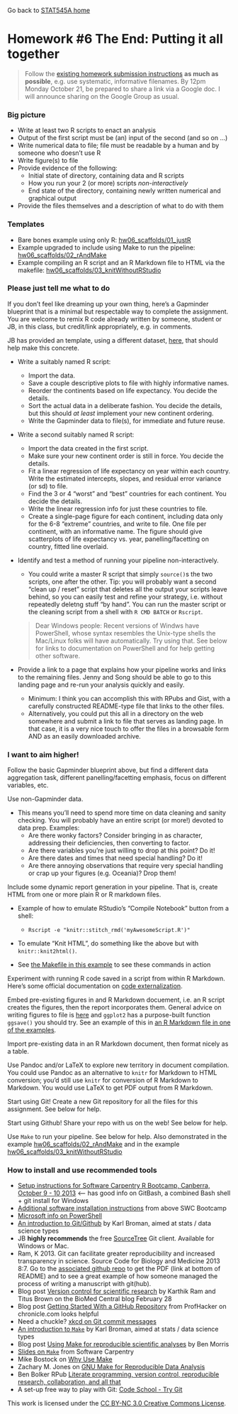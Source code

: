 Go back to [STAT545A home](current.html)

Homework #6 The End: Putting it all together 
========================================================

> Follow the [existing homework submission instructions](hw00_instructions.html) __as much as possible__, e.g. use systematic, informative filenames. By 12pm Monday October 21, be prepared to share a link via a Google doc. I will announce sharing on the Google Group as usual.

### Big picture

  * Write at least two R scripts to enact an analysis
  * Output of the first script must be (an) input of the second (and so on ...)
  * Write numerical data to file; file must be readable by a human and by someone who doesn't use R
  * Write figure(s) to file
  * Provide evidence of the following:
    - Initial state of directory, containing data and R scripts
    - How you run your 2 (or more) scripts *non-interactively*
    - End state of the directory, containing newly written numerical and graphical output
  * Provide the files themselves and a description of what to do with them
  
### Templates

  * Bare bones example using only R: [hw06_scaffolds/01_justR](https://github.com/jennybc/STAT545A/tree/master/hw06_scaffolds/01_justR)
  * Example upgraded to include using Make to run the pipeline: [hw06_scaffolds/02_rAndMake](https://github.com/jennybc/STAT545A/tree/master/hw06_scaffolds/02_rAndMake)
  * Example compiling an R script and an R Markdown file to HTML via the makefile: [hw06_scaffolds/03_knitWithoutRStudio](https://github.com/jennybc/STAT545A/tree/master/hw06_scaffolds/03_knitWithoutRStudio)

### Please just tell me what to do

If you don't feel like dreaming up your own thing, here's a Gapminder blueprint that is a minimal but respectable way to complete the assignment. You are welcome to remix R code already written by someone, student or JB, in this class, but credit/link appropriately, e.g. in comments. 

JB has provided an template, using a different dataset, [here](https://github.com/jennybc/STAT545A/tree/master/hw06_scaffolds/01_justR), that should help make this concrete.

  * Write a suitably named R script:  
  
    - Import the data.  
    - Save a couple descriptive plots to file with highly informative names.  
    - Reorder the continents based on life expectancy. You decide the details.  
    - Sort the actual data in a deliberate fashion. You decide the details, but this should *at least* implement your new continent ordering.  
    - Write the Gapminder data to file(s), for immediate and future reuse.  
    
  * Write a second suitably named R script:
  
    - Import the data created in the first script.  
    - Make sure your new continent order is still in force. You decide the details.  
    - Fit a linear regression of life expectancy on year within each country. Write the estimated intercepts, slopes, and residual error variance (or sd) to file.  
    - Find the 3 or 4 "worst" and "best" countries for each continent. You decide the details.  
    - Write the linear regression info for just these countries to file.  
    - Create a single-page figure for each continent, including data only for the 6-8 "extreme" countries, and write to file. One file per continent, with an informative name. The figure should give scatterplots of life expectancy vs. year, panelling/facetting on country, fitted line overlaid.  
    
  * Identify and test a method of running your pipeline non-interactively.
  
    - You could write a master R script that simply `source()`s the two scripts, one after the other. Tip: you will probably want a second "clean up / reset" script that deletes all the output your scripts leave behind, so you can easily test and refine your strategy, i.e. without repeatedly  deletng stuff "by hand". You can run the master script or the cleaning script from a shell with `R CMD BATCH` or `Rscript`.

    > Dear Windows people: Recent versions of Windws have PowerShell, whose syntax resembles the Unix-type shells the Mac/Linux folks will have automatically. Try using that. See below for links to documentation on PowerShell and for help getting other software.
    
  * Provide a link to a page that explains how your pipeline works and links to the remaining files. Jenny and Song should be able to go to this landing page and re-run your analysis quickly and easily.
  
    - Minimum: I think you can accomplish this with RPubs and Gist, with a carefully constructed README-type file that links to the other files.
    - Alternatively, you could put this all in a directory on the web somewhere and submit a link to file that serves as landing page. In that case, it is a very nice touch to offer the files in a browsable form AND as an easily downloaded archive.

### I want to aim higher!

Follow the basic Gapminder blueprint above, but find a different data aggregation task, different panelling/facetting emphasis, focus on different variables, etc.

Use non-Gapminder data.

  * This means you'll need to spend more time on data cleaning and sanity checking. You will probably have an entire script (or more!) devoted to data prep. Examples:
    - Are there wonky factors? Consider bringing in as character, addressing their deficiencies, then converting to factor.
    - Are there variables you're just willing to drop at this point? Do it!
    - Are there dates and times that need special handling? Do it!
    - Are there annoying observations that require very special handling or crap up your figures (e.g. Oceania)? Drop them!
    
Include some dynamic report generation in your pipeline. That is, create HTML from one or more plain R or R markdown files.

  * Example of how to emulate RStudio's "Compile Notebook" button from a shell:
  
    - `Rscript -e "knitr::stitch_rmd('myAwesomeScript.R')"`
    
  * To emulate "Knit HTML", do something like the above but with `knitr::knit2html()`.
  
  * See [the Makefile in this example](https://github.com/jennybc/STAT545A/blob/master/hw06_scaffolds/03_knitWithoutRStudio/Makefile) to see these commands in action

Experiment with running R code saved in a script from within R Markdown. Here's some official documentation on [code externalization](http://yihui.name/knitr/demo/externalization/).

Embed pre-existing figures in and R Markdown docuement, i.e. an R script creates the figures, then the report incorporates them. General advice on writing figures to file is [here](topic12_writeFigureToFile.html) and `ggplot2` has a purpose-built function `ggsave()` you should try. See an example of this in [an R Markdown file in one of the examples](https://github.com/jennybc/STAT545A/blob/master/hw06_scaffolds/03_knitWithoutRStudio/03_doStuff.Rmd).

Import pre-existing data in an R Markdown document, then format nicely as a table.

Use Pandoc and/or LaTeX to explore new territory in document compilation. You could use Pandoc as an alternative to `knitr` for Markdown to HTML conversion; you'd still use `knitr` for conversion of R Markdown to Markdown. You would use LaTeX to get PDF output from R Markdown.

Start using Git! Create a new Git repository for all the files for this assignment. See below for help.

Start using Github! Share your repo with us on the web! See below for help.

Use `Make` to run your pipeline. See below for help. Also demonstrated in the example [hw06_scaffolds/02_rAndMake](https://github.com/jennybc/STAT545A/tree/master/hw06_scaffolds/02_rAndMake) and in the example [hw06_scaffolds/03_knitWithoutRStudio](https://github.com/jennybc/STAT545A/tree/master/hw06_scaffolds/03_knitWithoutRStudio)

### How to install and use recommended tools

  * [Setup instructions for Software Carpentry R Bootcamp, Canberra, October 9 - 10 2013](http://swcarpentry.github.io/2013-10-09-canberra/lessons/setup.html) <-- has good info on GitBash, a combined Bash shell + git install for Windows
  * [Additional software installation instructions](https://github.com/swcarpentry/2013-10-09-canberra/blob/master/additional_software.md) from above SWC Bootcamp
  * [Microsoft info on PowerShell](http://technet.microsoft.com/en-us/library/hh848793)
  * [An introduction to Git/Github](http://kbroman.github.io/github_tutorial/) by Karl Broman, aimed at stats / data science types
  * JB __highly recommends__ the free [SourceTree](http://www.sourcetreeapp.com) Git client. Available for Windows or Mac.
  * Ram, K 2013. Git can facilitate greater reproducibility and increased transparency in science. Source Code for Biology and Medicine 2013 8:7. Go to the [associated github repo](https://github.com/karthikram/smb_git) to get the PDF (link at bottom of README) and to see a great example of how someone managed the process of writing a manuscript with git(hub).
  * Blog post [Version control for scientific research](http://blogs.biomedcentral.com/bmcblog/2013/02/28/version-control-for-scientific-research/) by Karthik Ram and Titus Brown on the BioMed Central blog February 28
  * Blog post [Getting Started With a GitHub Repository](http://chronicle.com/blogs/profhacker/getting-started-with-a-github-repository) from ProfHacker on chronicle.com looks helpful
  * Need a chuckle? [xkcd on Git commit messages](http://xkcd.com/1296/)
  * [An introduction to `Make`](http://kbroman.github.io/minimal_make/) by Karl Broman, aimed at stats / data science types  
  * Blog post [Using Make for reproducible scientific analyses](http://www.bendmorris.com/2013/09/using-make-for-reproducible-scientific.html) by Ben Morris
  * [Slides on `Make`](http://software-carpentry.org/v4/make/index.html) from Software Carpentry
  * Mike Bostock on [Why Use Make](http://bost.ocks.org/mike/make/)
  * Zachary M. Jones on [GNU Make for Reproducible Data Analysis](http://zmjones.com/make.html)
  * Ben Bolker RPub [Literate programming, version control, reproducible research, collaboration, and all that](http://rpubs.com/bbolker/3153)
  * A set-up free way to play with Git: [Code School - Try Git](http://try.github.io/levels/1/challenges/1)
  
<div class="footer">
This work is licensed under the  <a href="http://creativecommons.org/licenses/by-nc/3.0/">CC BY-NC 3.0 Creative Commons License</a>.
</div>